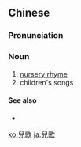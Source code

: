 {{also|儿歌}}
==Chinese==
{{zh-forms|s=儿歌}}

===Pronunciation===
{{zh-pron
|m=érgē
|c=ji4 go1
|cat=n
}}

===Noun===
{{zh-noun|mw=首}}

# [[nursery rhyme]]
# children's songs {{gloss|songs for children}}

====See also====
* {{zh-l|童謠}}

[[ko:兒歌]]
[[ja:兒歌]]